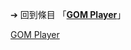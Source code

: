 {{LPR|
 article = GOM Player
|latest_release_version = 
|latest_release_date = 
}}<noinclude>

➔ 回到條目 「'''[[GOM Player]]'''」
[[Category:最新預覽版模板|GOM Player]]
</noinclude>